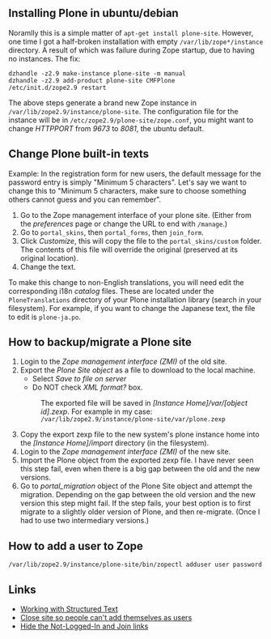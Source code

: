 == Installing Plone in ubuntu/debian ==

Noramlly this is a simple matter of <code>apt-get install plone-site</code>. However, one time I got a half-broken installation with empty <code>/var/lib/zope*/instance</code> directory. A result of which was failure during Zope startup, due to having no instances. The fix:

 dzhandle -z2.9 make-instance plone-site -m manual
 dzhandle -z2.9 add-product plone-site CMFPlone
 /etc/init.d/zope2.9 restart

The above steps generate a brand new Zope instance in <code>/var/lib/zope2.9/instance/plone-site</code>. The configuration file for the instance will be in <code>/etc/zope2.9/plone-site/zope.conf</code>, you might want to change ''HTTPPORT'' from ''9673'' to ''8081'', the ubuntu default.

== Change Plone built-in texts ==

Example: In the registration form for new users, the default message for the password entry is simply "Minimum 5 characters". Let's say we want to change this to "Minimum 5 characters, make sure to choose something others cannot guess and you can remember". 

# Go to the Zope management interface of your plone site. (Either from the ''preferences'' page or change the URL to end with <code>/manage</code>.)
# Go to <code>portal_skins</code>, then <code>portal_forms</code>, then <code>join_form</code>.
# Click ''Customize'', this will copy the file to the <code>portal_skins/custom</code> folder. The contents of this file will override the original (preserved at its original location).
# Change the text.

To make this change to non-English translations, you will need edit the corresponding i18n ''catalog'' files. 
These are located under the <code>PloneTranslations</code> directory of your Plone installation library (search in your filesystem). For example, if you want to change the Japanese text, the file to edit is <code>plone-ja.po</code>.

== How to backup/migrate a Plone site ==

# Login to the ''Zope management interface (ZMI)'' of the old site.
# Export the ''Plone Site object'' as a file to download to the local machine.
#* Select ''Save to file on server''
#* Do NOT check ''XML format?'' box.
#: The exported file will be saved in ''[Instance Home]/var/[object id].zexp''. For example in my case: <code>/var/lib/zope2.9/instance/plone-site/var/plone.zexp</code>
# Copy the export zexp file to the new system's plone instance home into the ''[Instance Home]/import'' directory (in the filesystem).
# Login to the ''Zope management interface (ZMI)'' of the new site.
# Import the Plone object from the exported zexp file. I have never seen this step fail, even when there is a big gap between the old and the new versions.
# Go to ''portal_migration'' object of the Plone Site object and attempt the migration. Depending on the gap between the old version and the new version this step might fail. If the step fails, your best option is to first migrate to a slightly older version of Plone, and then re-migrate. (Once I had to use two intermediary versions.)

== How to add a user to Zope ==

 /var/lib/zope2.9/instance/plone-site/bin/zopectl adduser user password

== Links ==

* [http://plone.org/documentation/how-to/structured-text-cheatsheet Working with Structured Text]
* [http://plone.org/documentation/how-to/closing-site Close site so people can't add themselves as users]
* [http://plone.org/documentation/how-to/hide-not-logged-in-and-join-links Hide the Not-Logged-In and Join links]


